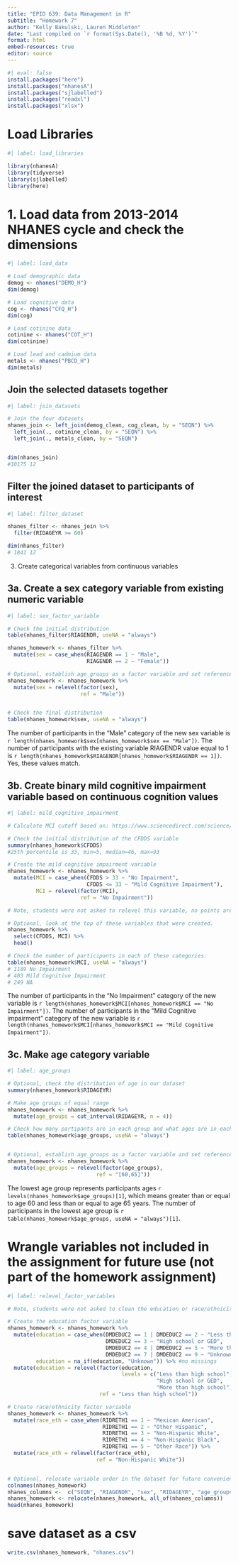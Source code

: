 ```yaml
---
title: "EPID 639: Data Management in R"
subtitle: "Homework 7"
author: "Kelly Bakulski, Lauren Middleton"
date: "Last compiled on `r format(Sys.Date(), '%B %d, %Y')`"
format: html
embed-resources: true
editor: source
---
```


```r
#| eval: false
install.packages("here")
install.packages("nhanesA")
install.packages("sjlabelled")
install.packages("readxl")
install.packages("xlsx")
```
# Load Libraries

```r
#| label: load_libraries

library(nhanesA)
library(tidyverse)
library(sjlabelled)
library(here)
```

# 1. Load data from 2013-2014 NHANES cycle and check the dimensions

```r
#| label: load_data

# Load demographic data
demog <- nhanes("DEMO_H")
dim(demog)

# Load cognitive data
cog <- nhanes("CFQ_H")
dim(cog)

# Load cotinine data
cotinine <- nhanes("COT_H")
dim(cotinine)

# Load lead and cadmium data
metals <- nhanes("PBCD_H")
dim(metals)
```

## Join the selected datasets together

```r
#| label: join_datasets

# Join the four datasets
nhanes_join <- left_join(demog_clean, cog_clean, by = "SEQN") %>%
  left_join(., cotinine_clean, by = "SEQN") %>%
  left_join(., metals_clean, by = "SEQN")


dim(nhanes_join)
#10175 12
```

## Filter the joined dataset to participants of interest

```r
#| label: filter_dataset

nhanes_filter <- nhanes_join %>%
  filter(RIDAGEYR >= 60)

dim(nhanes_filter)
# 1841 12
```
 3. Create categorical variables from continuous variables

## 3a. Create a sex category variable from existing numeric variable

```r
#| label: sex_factor_variable

# Check the initial distribution
table(nhanes_filter$RIAGENDR, useNA = "always")

nhanes_homework <- nhanes_filter %>%
  mutate(sex = case_when(RIAGENDR == 1 ~ "Male",
                         RIAGENDR == 2 ~ "Female"))

# Optional, establish age_groups as a factor variable and set reference level
nhanes_homework <- nhanes_homework %>%   
  mutate(sex = relevel(factor(sex),
                       ref = "Male"))


# Check the final distribution
table(nhanes_homework$sex, useNA = "always")
```

The number of participants in the "Male" category of the new sex variable is `r length(nhanes_homework$sex[nhanes_homework$sex == "Male"])`. The number of participants with the existing variable RIAGENDR value equal to 1 is `r length(nhanes_homework$RIAGENDR[nhanes_homework$RIAGENDR == 1])`. Yes, these values match.

## 3b. Create binary mild cognitive impairment variable based on continuous cognition values

```r
#| label: mild_cognitive_impairment

# Calculate MCI cutoff based on: https://www.sciencedirect.com/science/article/pii/S0160412014003250?via%3Dihub

# Check the initial distribution of the CFDDS variable
summary(nhanes_homework$CFDDS)
#25th percentile is 33, min=5, median=46, max=93

# Create the mild cognitive impairment variable
nhanes_homework <- nhanes_homework %>%
  mutate(MCI = case_when(CFDDS > 33 ~ "No Impairment",
                         CFDDS <= 33 ~ "Mild Cognitive Impairment"),
         MCI = relevel(factor(MCI),
                       ref = "No Impairment"))

# Note, students were not asked to relevel this variable, no points are attributed to that step.

# Optional, look at the top of these variables that were created.
nhanes_homework %>%
  select(CFDDS, MCI) %>%
  head()

# Check the number of participants in each of these categories.
table(nhanes_homework$MCI, useNA = "always")
# 1189 No Impairment
# 403 Mild Cognitive Impairment
# 249 NA
```

The number of participants in the "No Impairment" category of the new variable is `r length(nhanes_homework$MCI[nhanes_homework$MCI == "No Impairment"])`. The number of participants in the "Mild Cognitive impairment" category of the new variable is `r length(nhanes_homework$MCI[nhanes_homework$MCI == "Mild Cognitive Impairment"])`.

## 3c. Make age category variable

```r
#| label: age_groups

# Optional, check the distribution of age in our dataset
summary(nhanes_homework$RIDAGEYR)

# Make age groups of equal range
nhanes_homework <- nhanes_homework %>%
  mutate(age_groups = cut_interval(RIDAGEYR, n = 4))

# Check how many partipants are in each group and what ages are in each group
table(nhanes_homework$age_groups, useNA = "always")


# Optional, establish age_groups as a factor variable and set reference level
nhanes_homework <- nhanes_homework %>%
  mutate(age_groups = relevel(factor(age_groups),
                            ref = "[60,65]"))
```

The lowest age group represents participants ages `r levels(nhanes_homework$age_groups)[1]`, which means greater than or equal to age 60 and less than or equal to age 65 years. The number of participants in the lowest age group is `r table(nhanes_homework$age_groups, useNA = "always")[1]`.

# Wrangle variables not included in the assignment for future use (not part of the homework assignment)

```r
#| label: relevel_factor_variables

# Note, students were not asked to clean the education or race/ethnicity variables in this homework, so no points are attributed to these step. These steps are done to prepare the dataset for future assignments.

# Create the education factor variable
nhanes_homework <- nhanes_homework %>%
  mutate(education = case_when(DMDEDUC2 == 1 | DMDEDUC2 == 2 ~ "Less than high school",
                               DMDEDUC2 == 3 ~ "High school or GED",
                               DMDEDUC2 == 4 | DMDEDUC2 == 5 ~ "More than high school",
                               DMDEDUC2 == 7 | DMDEDUC2 == 9 ~ "Unknown"),
         education = na_if(education, "Unknown")) %>% #no missings
  mutate(education = relevel(factor(education,
                                    levels = c("Less than high school",
                                               "High school or GED",
                                               "More than high school")),
                             ref = "Less than high school"))

# Create race/ethnicity factor variable
nhanes_homework <- nhanes_homework %>%
  mutate(race_eth = case_when(RIDRETH1 == 1 ~ "Mexican American",
                              RIDRETH1 == 2 ~ "Other Hispanic",
                              RIDRETH1 == 3 ~ "Non-Hispanic White",
                              RIDRETH1 == 4 ~ "Non-Hispanic Black",
                              RIDRETH1 == 5 ~ "Other Race")) %>%
  mutate(race_eth = relevel(factor(race_eth),
                            ref = "Non-Hispanic White"))


# Optional, relocate variable order in the dataset for future convenience
colnames(nhanes_homework)
nhanes_columns <-  c("SEQN", "RIAGENDR", "sex", "RIDAGEYR", "age_groups", "RIDRETH1", "race_eth",  "INDFMPIR", "DMDEDUC2", "education",       "SDMVSTRA", "SDMVPSU", "CFDDS", "MCI", "LBXCOT", "LBXBPB", "LBXBCD")    
nhanes_homework <- relocate(nhanes_homework, all_of(nhanes_columns))
head(nhanes_homework)
```

# save dataset as a csv
```r
write.csv(nhanes_homework, "nhanes.csv")
```

